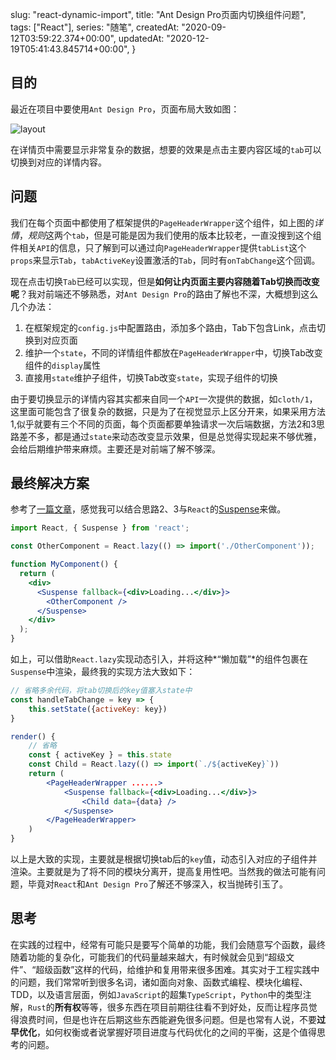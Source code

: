 
  slug: "react-dynamic-import",
  title: "Ant Design Pro页面内切换组件问题",
  tags: ["React"],
  series: "随笔",
  createdAt: "2020-09-12T03:59:22.374+00:00",
  updatedAt: "2020-12-19T05:41:43.845714+00:00",
}

## 目的

最近在项目中要使用`Ant Design Pro`，页面布局大致如图：

![layout](https://i.loli.net/2020/09/12/N8V6mHXoBpKTkfD.png)

在详情页中需要显示非常复杂的数据，想要的效果是点击主要内容区域的`tab`可以切换到对应的详情内容。

## 问题

我们在每个页面中都使用了框架提供的`PageHeaderWrapper`这个组件，如上图的*详情*，*规则*这两个`tab`，但是可能是因为我们使用的版本比较老，一直没搜到这个组件相关`API`的信息，只了解到可以通过向`PageHeaderWrapper`提供`tabList`这个`props`来显示`Tab`，`tabActiveKey`设置激活的`Tab`，同时有`onTabChange`这个回调。

现在点击切换`Tab`已经可以实现，但是**如何让内页面主要内容随着Tab切换而改变呢**？我对前端还不够熟悉，对`Ant Design Pro`的路由了解也不深，大概想到这么几个办法：

1. 在框架规定的`config.js`中配置路由，添加多个路由，Tab下包含Link，点击切换到对应页面
2. 维护一个`state`，不同的详情组件都放在`PageHeaderWrapper`中，切换Tab改变组件的`display`属性
3. 直接用`state`维护子组件，切换Tab改变`state`，实现子组件的切换

由于要切换显示的详情内容其实都来自同一个`API`一次提供的数据，如`cloth/1`，这里面可能包含了很复杂的数据，只是为了在视觉显示上区分开来，如果采用方法1,似乎就要有三个不同的页面，每个页面都要单独请求一次后端数据，方法2和3思路差不多，都是通过`state`来动态改变显示效果，但是总觉得实现起来不够优雅，会给后期维护带来麻烦。主要还是对前端了解不够深。

## 最终解决方案

参考了[一篇文章](https://tuohuang.info/ant-design-tab-navigation.html#.X1w9vnUzbeQ)，感觉我可以结合思路2、3与`React`的[Suspense](https://reactjs.org/docs/code-splitting.html#route-based-code-splitting)来做。

```jsx
import React, { Suspense } from 'react';

const OtherComponent = React.lazy(() => import('./OtherComponent'));

function MyComponent() {
  return (
    <div>
      <Suspense fallback={<div>Loading...</div>}>
        <OtherComponent />
      </Suspense>
    </div>
  );
}
```

如上，可以借助`React.lazy`实现动态引入，并将这种*“懒加载”*的组件包裹在`Suspense`中渲染，最终我的实现方法大致如下：

```jsx
// 省略多余代码，将tab切换后的key值塞入state中
const handleTabChange = key => {
    this.setState({activeKey: key})
}

render() {
    // 省略
    const { activeKey } = this.state
    const Child = React.lazy(() => import(`./${activeKey}`))
    return (
    	<PageHeaderWrapper ......>
            <Suspense fallback={<div>Loading...</div>}>
            	<Child data={data} />
            </Suspense>
        </PageHeaderWrapper>
	)
}
```

以上是大致的实现，主要就是根据切换tab后的`key`值，动态引入对应的子组件并渲染。主要就是为了将不同的模块分离开，提高复用性吧。当然我的做法可能有问题，毕竟对`React`和`Ant Design Pro`了解还不够深入，权当抛砖引玉了。

## 思考

在实践的过程中，经常有可能只是要写个简单的功能，我们会随意写个函数，最终随着功能的复杂化，可能我们的代码量越来越大，有时候就会见到“超级文件”、“超级函数”这样的代码，给维护和复用带来很多困难。其实对于工程实践中的问题，我们常常听到很多名词，诸如面向对象、函数式编程、模块化编程、TDD，以及语言层面，例如`JavaScript`的超集`TypeScript`，`Python`中的类型注解，`Rust`的**所有权**等等，很多东西在项目前期往往看不到好处，反而让程序员觉得浪费时间，但是也许在后期这些东西能避免很多问题。但是也常有人说，不要**过早优化**，如何权衡或者说掌握好项目进度与代码优化的之间的平衡，这是个值得思考的问题。

